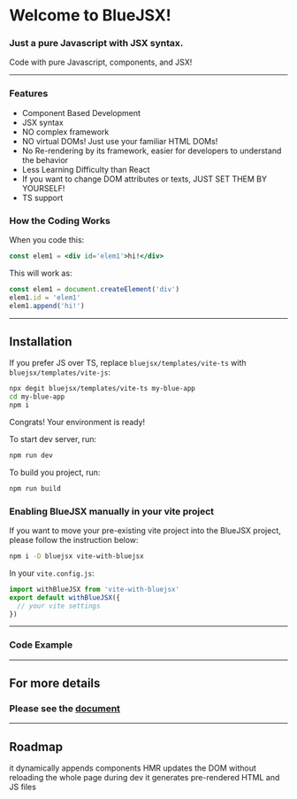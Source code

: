 
<div class='center'>

<AnimationLogo id='logo'/>

#  Welcome to BlueJSX!

### Just a pure Javascript with JSX syntax.

Code with pure Javascript, components, and JSX!
</div>

---

### Features
- Component Based Development
- JSX syntax
- NO complex framework
- NO virtual DOMs! Just use your familiar HTML DOMs!
- No Re-rendering by its framework, easier for developers to understand the behavior
- Less Learning Difficulty than React
- If you want to change DOM attributes or texts, JUST SET THEM BY YOURSELF!
- TS support



### How the Coding Works
When you code this:
```jsx
const elem1 = <div id='elem1'>hi!</div>
```
This will work as:
```js
const elem1 = document.createElement('div')
elem1.id = 'elem1'
elem1.append('hi!')
```

---


## Installation

If you prefer JS over TS, replace `bluejsx/templates/vite-ts` with `bluejsx/templates/vite-js`:
```sh
npx degit bluejsx/templates/vite-ts my-blue-app
cd my-blue-app
npm i
```
Congrats! Your environment is ready!


To start dev server, run:

```sh
npm run dev
```

To build you project, run:

```sh
npm run build
```

### Enabling BlueJSX manually in your vite project
If you want to move your pre-existing vite project into the BlueJSX project, please follow the instruction below:

```sh
npm i -D bluejsx vite-with-bluejsx
```

In your `vite.config.js`:

```js
import withBlueJSX from 'vite-with-bluejsx'
export default withBlueJSX({
  // your vite settings
})
```



---

### Code Example






<ExampleEditor code={exampleCode} />


---

## For more details 

### Please see the [document](./docs/)


---


## Roadmap

<Roadmap>
  <Milestone title='BlueJSX processor' status='done'>
    it dynamically appends components
  </Milestone>
  <Milestone title='Vite.js HMR Plugin' status='experimental'>
    HMR updates the DOM without reloading the whole page during dev
  </Milestone>
  <Milestone title='SSG builder' status='future'>
    it generates pre-rendered HTML and JS files
  </Milestone>
</Roadmap>
